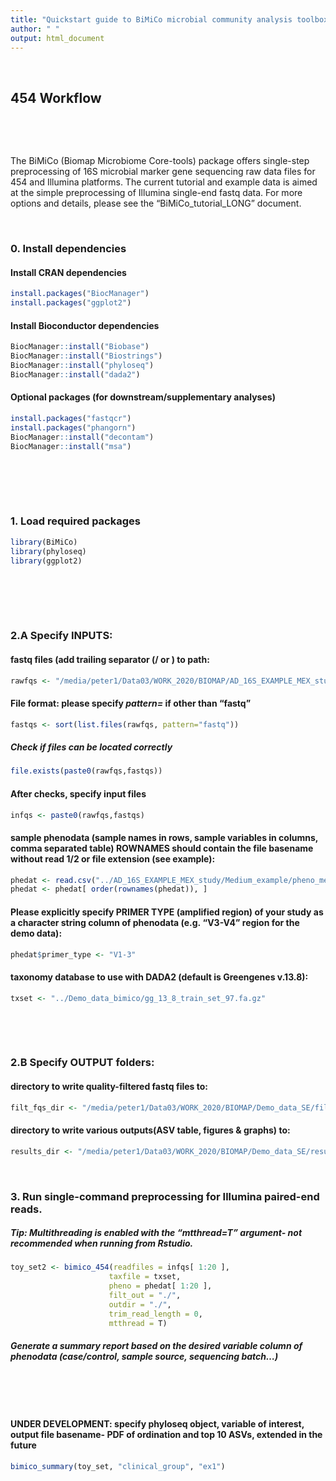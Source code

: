 ```yaml
---
title: "Quickstart guide to BiMiCo microbial community analysis toolbox"
author: " "
output: html_document
---
```


<br>

## 454 Workflow

<br>

<br>

The BiMiCo (Biomap Microbiome Core-tools) package offers single-step preprocessing of 16S microbial marker gene sequencing raw data files for 454 and Illumina platforms.
The current tutorial and example data is aimed at the simple preprocessing of Illumina single-end fastq data. For more options and details, please see the "BiMiCo_tutorial_LONG" document.

<br>


### 0. Install dependencies

#### Install CRAN dependencies

```r
install.packages("BiocManager") 
install.packages("ggplot2")
```

#### Install Bioconductor dependencies

```r
BiocManager::install("Biobase") 
BiocManager::install("Biostrings") 
BiocManager::install("phyloseq") 
BiocManager::install("dada2")
```

#### Optional packages (for downstream/supplementary analyses)

```r
install.packages("fastqcr") 
install.packages("phangorn") 
BiocManager::install("decontam")
BiocManager::install("msa")
```

<br>
<br>

<br>

### 1. Load required packages

```r
library(BiMiCo) 
library(phyloseq)
library(ggplot2) 
```

<br>
<br>

<br>

### 2.A Specify INPUTS:

#### fastq files (add trailing separator (/ or \) to path:

```r
rawfqs <- "/media/peter1/Data03/WORK_2020/BIOMAP/AD_16S_EXAMPLE_MEX_study/Medium_example/fastqs/"
```

#### File format: please specify *pattern=* if other than "fastq"
```r
fastqs <- sort(list.files(rawfqs, pattern="fastq"))
```

##### Check if files can be located correctly
```r
file.exists(paste0(rawfqs,fastqs))
```

#### After checks, specify input files
```r
infqs <- paste0(rawfqs,fastqs)
```
#### sample phenodata (sample names in rows, sample variables in columns, comma separated table) **ROWNAMES** should contain the file basename without read 1/2 or file extension (see example):

```r
phedat <- read.csv("../AD_16S_EXAMPLE_MEX_study/Medium_example/pheno_medium.csv", row.names=1)
phedat <- phedat[ order(rownames(phedat)), ]
```

#### Please explicitly specify **PRIMER TYPE** (amplified region) of your study as a character string column of phenodata (e.g. "V3-V4" region for the demo data):

```r
phedat$primer_type <- "V1-3"
```

#### taxonomy database to use with DADA2 (default is Greengenes v.13.8):

```r
txset <- "../Demo_data_bimico/gg_13_8_train_set_97.fa.gz"
```

<br>


<br>

### 2.B Specify OUTPUT folders:

#### directory to write quality-filtered fastq files to:

```r
filt_fqs_dir <- "/media/peter1/Data03/WORK_2020/BIOMAP/Demo_data_SE/filt_fqs"
```

#### directory to write various outputs(ASV table, figures & graphs) to:

```r
results_dir <- "/media/peter1/Data03/WORK_2020/BIOMAP/Demo_data_SE/results/"
```

<br>


### 3. Run single-command preprocessing for Illumina paired-end reads. 
##### *Tip: Multithreading is enabled with the "mtthread=T" argument- not recommended when running from Rstudio.*

```r
toy_set2 <- bimico_454(readfiles = infqs[ 1:20 ],
                      taxfile = txset,
                      pheno = phedat[ 1:20 ],
                      filt_out = "./",
                      outdir = "./",
                      trim_read_length = 0, 
                      mtthread = T)
```

##### Generate a summary report based on the desired variable column of phenodata (case/control, sample source, sequencing batch...)

<br>


<br>


#### UNDER DEVELOPMENT: specify phyloseq object, variable of interest, output file basename- PDF of ordination and top 10 ASVs, extended in the future

```r
bimico_summary(toy_set, "clinical_group", "ex1")
```



